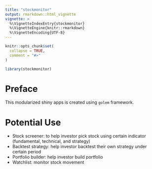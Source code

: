 ```yaml
---
title: "stockmonitor"
output: rmarkdown::html_vignette
vignette: >
  %\VignetteIndexEntry{stockmonitor}
  %\VignetteEngine{knitr::rmarkdown}
  %\VignetteEncoding{UTF-8}
---
```


```r
knitr::opts_chunk$set(
  collapse = TRUE,
  comment = "#>"
)
```

```r
library(stockmonitor)
```

# Preface
This modularized shiny apps is created using `golem` framework. 

# Potential Use
- Stock screener: to help investor pick stock using certain indicator (fundamental, technical, and strategy)
- Backtest strategy: help investor backtest their own strategy under certain period
- Portfolio builder: help investor build portfolio 
- Watchlist: monitor stock movement

# 

#

#


